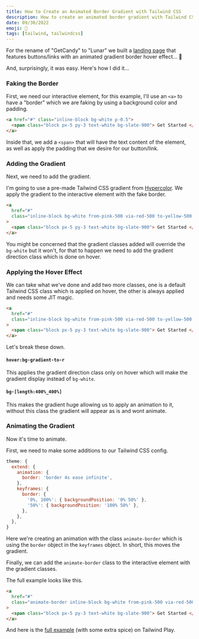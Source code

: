 ```yaml
---
title: How to Create an Animated Border Gradient with Tailwind CSS
description: How to create an animated border gradient with Tailwind CSS with no custom CSS.
date: 09/30/2022
emoji: 🎨
tags: [tailwind, tailwindcss]
---
```


For the rename of "GetCandy" to "Lunar" we built a [landing page](https://lunarphp.io/) that features buttons/links with an animated gradient border hover effect... 🫠

And, surprisingly, it was easy. Here's how I did it...

### Faking the Border

First, we need our interactive element, for this example, I'll use an `<a>` to have a "border" which we are faking by using a background color and padding.

```html
<a href="#" class="inline-block bg-white p-0.5">
  <span class="block px-5 py-3 text-white bg-slate-900"> Get Started </span>
</a>
```

Inside that, we add a `<span>` that will have the text content of the element, as well as apply the padding that we desire for our button/link.

### Adding the Gradient

Next, we need to add the gradient.

I'm going to use a pre-made Tailwind CSS gradient from [Hypercolor](https://hypercolor.dev/). We apply the gradient to the interactive element with the fake border.

```html
<a
  href="#"
  class="inline-block bg-white from-pink-500 via-red-500 to-yellow-500 p-0.5"
>
  <span class="block px-5 py-3 text-white bg-slate-900"> Get Started </span>
</a>
```

You might be concerned that the gradient classes added will override the `bg-white` but it won't, for that to happen we need to add the gradient direction class which is done on hover.

### Applying the Hover Effect

We can take what we've done and add two more classes, one is a default Tailwind CSS class which is applied on hover, the other is always applied and needs some JIT magic.

```html
<a
  href="#"
  class="inline-block bg-white from-pink-500 via-red-500 to-yellow-500 p-0.5 bg-[length:400%_400%] hover:bg-gradient-to-r"
>
  <span class="block px-5 py-3 text-white bg-slate-900"> Get Started </span>
</a>
```

Let's break these down.

#### `hover:bg-gradient-to-r`

This applies the gradient direction class only on hover which will make the gradient display instead of `bg-white`.

#### `bg-[length:400%_400%]`

This makes the gradient huge allowing us to apply an animation to it, without this class the gradient will appear as is and wont animate.

### Animating the Gradient

Now it's time to animate.

First, we need to make some additions to our Tailwind CSS config.

```js
theme: {
  extend: {
    animation: {
      border: 'border 4s ease infinite',
    },
    keyframes: {
      border: {
        '0%, 100%': { backgroundPosition: '0% 50%' },
        '50%': { backgroundPosition: '100% 50%' },
      },
    },
  },
}
```

Here we're creating an animation with the class `animate-border` which is using the `border` object in the `keyframes` object. In short, this moves the gradient.

Finally, we can add the `animate-border` class to the interactive element with the gradient classes.

The full example looks like this.

```html
<a
  href="#"
  class="animate-border inline-block bg-white from-pink-500 via-red-500 to-yellow-500 p-0.5 hover:bg-gradient-to-r bg-[length:400%_400%] "
>
  <span class="block px-5 py-3 text-white bg-slate-900"> Get Started </span>
</a>
```

And here is the [full example](https://play.tailwindcss.com/YooA6NXDHi?layout=preview) (with some extra spice) on Tailwind Play.
